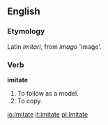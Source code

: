 ==English==

===Etymology===
Latin ''imitari'', from ''imago'' 'image'.

===Verb===
'''imitate'''
# To follow as a model.
# To copy.

[[io:Imitate]]
[[it:imitate]]
[[pl:Imitate]]